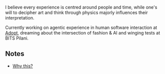
<NameTransition />

I believe every experience is centred around people and time, while one's will to decipher art and think through physics majorly influences their interpretation.

Currently working on agentic experience in human software interaction at [Adopt](/work), dreaming about the intersection of fashion & AI and winging  tests at BITS Pilani.

## Notes

- [Why this?](/n/why)